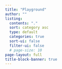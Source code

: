 ```yaml
---
title: "Playground"
author: ""
listing:
  contents: "."
  sort: category asc
  type: default
  categories: true
  sort-ui: false
  filter-ui: false
  # page-size: 10
page-layout: full
title-block-banner: true
---
```



